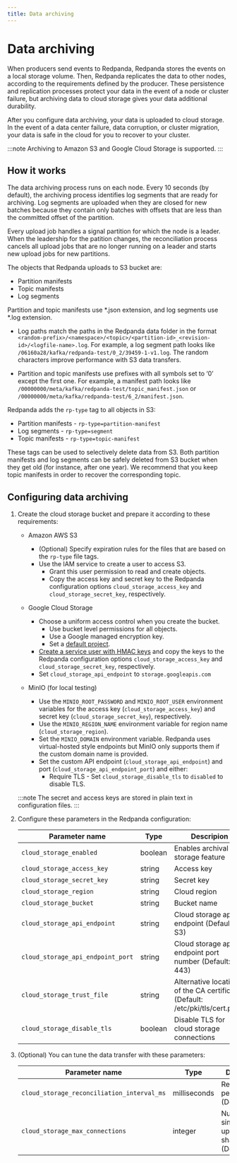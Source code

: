 ```yaml
---
title: Data archiving
---
```


# Data archiving

When producers send events to Redpanda, Redpanda stores the events on a local storage volume.
Then, Redpanda replicates the data to other nodes,
according to the requirements defined by the producer.
These persistence and replication processes protect your data in the event of a node or cluster failure,
but archiving data to cloud storage gives your data additional durability.

After you configure data archiving, your data is uploaded to cloud storage.
In the event of a data center failure, data corruption, or cluster migration,
your data is safe in the cloud for you to recover to your cluster.

:::note
Archiving to Amazon S3 and Google Cloud Storage is supported.
:::

## How it works

The data archiving process runs on each node.
Every 10 seconds (by default), the archiving process identifies log segments that are ready for archiving.
Log segments are uploaded when they are closed for new batches
because they contain only batches with offsets that are less than the committed offset of the partition.

Every upload job handles a signal partition for which the node is a leader.
When the leadership for the patition changes,
the reconciliation process cancels all upload jobs that are no longer running on a leader
and starts new upload jobs for new partitions.

The objects that Redpanda uploads to S3 bucket are:

- Partition manifests
- Topic manifests
- Log segments

Partition and topic manifests use *.json extension, and log segments use *.log extension.

- Log paths match the paths in the Redpanda data folder in the format
    `<random-prefix>/<namespace>/<topic>/<partition-id>_<revision-id>/<logfile-name>.log`.
    For example, a log segment path looks like `/06160a28/kafka/redpanda-test/0_2/39459-1-v1.log`.
    The random characters improve performance with S3 data transfers. 

- Partition and topic manifests use prefixes with all symbols set to ‘0’ except the first one.
    For example, a manifest path looks like `/00000000/meta/kafka/redpanda-test/topic_manifest.json` or `/00000000/meta/kafka/redpanda-test/6_2/manifest.json`.

Redpanda adds the `rp-type` tag to all objects in S3:

- Partition manifests - `rp-type=partition-manifest`
- Log segments - `rp-type=segment`
- Topic manifests - `rp-type=topic-manifest`

These tags can be used to selectively delete data from S3.
Both partition manifests and log segments can be safely deleted from S3 bucket when they get old (for instance, after one year).
We recommend that you keep topic manifests in order to recover the corresponding topic.

## Configuring data archiving

1. Create the cloud storage bucket and prepare it according to these requirements:

    - Amazon AWS S3
        - (Optional) Specify expiration rules for the files that are based on the `rp-type` file tags.
        - Use the IAM service to create a user to access S3.
            - Grant this user permission to read and create objects.
            - Copy the access key and secret key to the Redpanda configuration options `cloud_storage_access_key` and `cloud_storage_secret_key`, respectively.

    - Google Cloud Storage
        - Choose a uniform access control when you create the bucket.
            - Use bucket level permissions for all objects.
            - Use a Google managed encryption key.
            - Set a [default project](https://cloud.google.com/storage/docs/core/migrating#defaultproj).
        - [Create a service user with HMAC keys](https://cloud.google.com/storage/docs/core/authentication/managing-hmackeys)
            and copy the keys to the Redpanda configuration options `cloud_storage_access_key` and `cloud_storage_secret_key`, respectively. 
        - Set `cloud_storage_api_endpoint` to `storage.googleapis.com`
    - MinIO (for local testing)
        - Use the `MINIO_ROOT_PASSWORD` and `MINIO_ROOT_USER` environment variables for the access key (`cloud_storage_access_key`) and secret key (`cloud_storage_secret_key`), respectively.
        - Use the `MINIO_REGION_NAME` environment variable for region name (`cloud_storage_region`).
        - Set the `MINIO_DOMAIN` environment variable. Redpanda uses virtual-hosted style endpoints but MinIO only supports them if the custom domain name is provided.
        - Set the custom API endpoint (`cloud_storage_api_endpoint`) and port (`cloud_storage_api_endpoint_port`) and either:
          - Require TLS - Set `cloud_storage_disable_tls` to `disabled` to disable TLS.

    :::note
    The secret and access keys are stored in plain text in configuration files.
    :::

2. Configure these parameters in the Redpanda configuration:

    | Parameter name                                | Type         | Descripion                                              |
    |-----------------------------------------------|--------------|---------------------------------------------------------|
    | `cloud_storage_enabled`                       | boolean      | Enables archival storage feature                        |
    | `cloud_storage_access_key`                    | string       | Access key                                           |
    | `cloud_storage_secret_key`                    | string       | Secret key                                           |
    | `cloud_storage_region`                        | string       | Cloud region                                              |
    | `cloud_storage_bucket`                        | string       | Bucket name                                              |
    | `cloud_storage_api_endpoint`                  | string       | Cloud storage api endpoint (Default: S3)     |
    | `cloud_storage_api_endpoint_port`             | string       | Cloud storage api endpoint port number (Default: 443)    |
    | `cloud_storage_trust_file`                    | string       | Alternative location of the CA certificate (Default: /etc/pki/tls/cert.pem) |
    | `cloud_storage_disable_tls`                   | boolean      | Disable TLS for cloud storage connections               |

3. (Optional) You can tune the data transfer with these parameters:

    | Parameter name                                | Type         | Descripion                                              |
    |-----------------------------------------------|--------------|---------------------------------------------------------|
    | `cloud_storage_reconciliation_interval_ms`    | milliseconds | Reconciliation period (Default: 10s)                   |
    | `cloud_storage_max_connections`               | integer      | Number of simultaneous uploads per shard (Default: 20) |
    